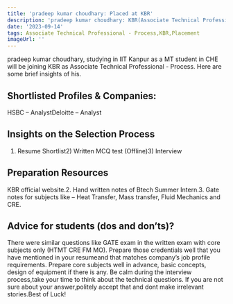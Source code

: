```yaml
---
title: 'pradeep kumar choudhary: Placed at KBR'
description: 'pradeep kumar choudhary: KBR(Associate Technical Professional - Process)'
date: '2023-09-14'
tags: Associate Technical Professional - Process,KBR,Placement
imageUrl: ''
---
```


pradeep kumar choudhary, studying in IIT Kanpur as a MT student in CHE will be joining KBR as Associate Technical Professional - Process. Here are some brief insights of his.

## Shortlisted Profiles & Companies:
HSBC – AnalystDeloitte – Analyst

## Insights on the Selection Process
1) Resume Shortlist2) Written MCQ test (Offline)3) Interview

##  Preparation Resources
KBR official website.2. Hand written notes of Btech Summer Intern.3. Gate notes for subjects like – Heat Transfer, Mass transfer, Fluid Mechanics and CRE.

## Advice for students (dos and don’ts)? 
There were similar questions like GATE exam in the written exam with core subjects only (HTMT CRE FM MO). Prepare those credentials well that you have mentioned in your resumeand that matches company’s job profile requirements. Prepare core subjects well in advance, basic concepts, design of equipment if there is any. Be calm during the interview process,take your time to think about the technical questions. If you are not sure about your answer,politely accept that and dont make irrelevant stories.Best of Luck!

